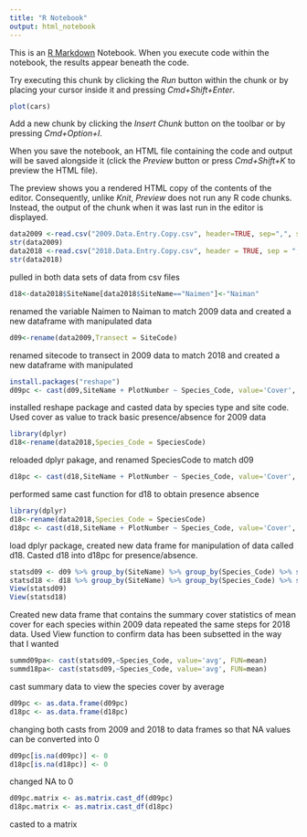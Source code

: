 ```yaml
---
title: "R Notebook"
output: html_notebook
---
```


This is an [R Markdown](http://rmarkdown.rstudio.com) Notebook. When you execute code within the notebook, the results appear beneath the code. 

Try executing this chunk by clicking the *Run* button within the chunk or by placing your cursor inside it and pressing *Cmd+Shift+Enter*. 

```r
plot(cars)
```

Add a new chunk by clicking the *Insert Chunk* button on the toolbar or by pressing *Cmd+Option+I*.

When you save the notebook, an HTML file containing the code and output will be saved alongside it (click the *Preview* button or press *Cmd+Shift+K* to preview the HTML file). 

The preview shows you a rendered HTML copy of the contents of the editor. Consequently, unlike *Knit*, *Preview* does not run any R code chunks. Instead, the output of the chunk when it was last run in the editor is displayed.

```r
data2009 <-read.csv("2009.Data.Entry.Copy.csv", header=TRUE, sep=",", stringsAsFactors = FALSE)
str(data2009)
data2018 <-read.csv("2018.Data.Entry.Copy.csv", header = TRUE, sep = ",",stringsAsFactors = FALSE)
str(data2018)

```
pulled in both data sets of data from csv files 
```r
d18<-data2018$SiteName[data2018$SiteName=="Naimen"]<-"Naiman"

```
renamed the variable Naimen to Naiman to match 2009 data and created a new dataframe with manipulated data
```r
d09<-rename(data2009,Transect = SiteCode)
```
renamed sitecode to transect in 2009 data to match 2018 and created a new dataframe with manipulated 
```r
install.packages("reshape")
d09pc <- cast(d09,SiteName + PlotNumber ~ Species_Code, value='Cover', FUN=mean)

```
installed reshape package and casted data by species type and site code. Used cover as value to track basic presence/absence for 2009 data
```r
library(dplyr)
d18<-rename(data2018,Species_Code = SpeciesCode)
```
reloaded dplyr pakage, and renamed SpeciesCode to match d09 
```r
d18pc <- cast(d18,SiteName + PlotNumber ~ Species_Code, value='Cover', FUN=mean)
```
performed same cast function for d18 to obtain presence absence 
```r
library(dplyr)
d18<-rename(data2018,Species_Code = SpeciesCode)
d18pc <- cast(d18,SiteName + PlotNumber ~ Species_Code, value='Cover', FUN=mean)
```
load dplyr package, created new data frame for manipulation of data called d18. Casted d18 into d18pc for presence/absence. 
```r
statsd09 <- d09 %>% group_by(SiteName) %>% group_by(Species_Code) %>% summarize(avg = mean(Cover))
statsd18 <- d18 %>% group_by(SiteName) %>% group_by(Species_Code) %>% summarize(avg = mean(Cover))
View(statsd09)
View(statsd18)
```
Created new data frame that contains the summary cover statistics of mean cover for each species within 2009 data 
repeated the same steps for 2018 data. Used View function to confirm data has been subsetted in the way that I wanted
```r
summd09pa<- cast(statsd09,~Species_Code, value='avg', FUN=mean)
summd18pa<- cast(statsd09,~Species_Code, value='avg', FUN=mean)
```
cast summary data to view the species cover by average 
```r
d09pc <- as.data.frame(d09pc)
d18pc <- as.data.frame(d18pc)
```
changing both casts from 2009 and 2018 to data frames so that NA values can be converted into 0
```r
d09pc[is.na(d09pc)] <- 0
d18pc[is.na(d18pc)] <- 0
```
changed NA to 0
```r
d09pc.matrix <- as.matrix.cast_df(d09pc)
d18pc.matrix <- as.matrix.cast_df(d18pc)
```
casted to a matrix 
```r

```

